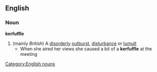 ==English==
===Noun===
'''kerfuffle'''
#(mainly ''British'') A [[disorderly]] [[outburst]], [[disturbance]] or [[tumult]]
#* When she aired her views she caused a bit of a '''kerfuffle''' at the meeting
[[Category:English nouns]]